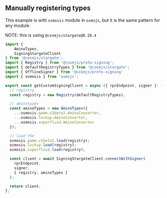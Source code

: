 ## Manually registering types

This example is with `osmosis` module in `osmojs`, but it is the same pattern for any module.

NOTE: this is using `@cosmjs/stargate@0.28.4`

```js
import {
    AminoTypes,
    SigningStargateClient
} from '@cosmjs/stargate';
import { Registry } from '@cosmjs/proto-signing';
import { defaultRegistryTypes } from '@cosmjs/stargate';
import { OfflineSigner } from '@cosmjs/proto-signing'
import { osmosis } from 'osmojs';

export const getCustomSigningClient = async ({ rpcEndpoint, signer }: { rpcEndpoint: string, signer: OfflineSigner }) => {
  // registry
  const registry = new Registry(defaultRegistryTypes);

  // aminotypes
  const aminoTypes = new AminoTypes({
    ...osmosis.gamm.v1beta1.AminoConverter,
    ...osmosis.lockup.AminoConverter,
    ...osmosis.superfluid.AminoConverter
  });

  // load the
  osmosis.gamm.v1beta1.load(registry);
  osmosis.lockup.load(registry);
  osmosis.superfluid.load(registry);

  const client = await SigningStargateClient.connectWithSigner(
    rpcEndpoint,
    signer,
    { registry, aminoTypes }
  );

  return client;
};
```
